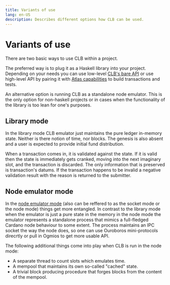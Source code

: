 ```yaml
---
title: Variants of use
lang: en-US
description: Describes different options how CLB can be used.
---
```


# Variants of use

There are two basic ways to use CLB within a project.

The preferred way is to plug it as a Haskell library into your project.
Depending on your needs you can use low-level [CLB's bare API](/use/lib)
or use high-level API by pairing it with [Atlas capabilities](/use/atlas)
to build transactions and tests.

An alternative option is running CLB as a standalone node emulator.
This is the only option for non-haskell projects or in cases when
the functionality of the library is too lean for one's purposes.

## Library mode

In the library mode CLB emulator just maintains the pure ledger in-memory state.
Neither is there notion of time, nor blocks.
The genesis is also absent and a user is expected
to provide initial fund distribution.

When a transaction comes in, it is validated against the state.
If it is valid then the state is immediately gets cranked,
moving into the next imaginary slot,
and the transaction is discarded.
The only information that is preserved is transaction's datums.
If the transaction happens to be invalid
a negative validation result with the reason is returned to the submitter.

## Node emulator mode

In the [node emulator mode](/use/node)
(also can be reffered to as the socket mode or the node mode)
things get more entangled.
In contrast to the library mode when the emulator is just a pure state in the memory
in the node mode the emulator represents a standalone process
that mimics a full-fledged Cardano node behaviour to some extent.
The process maintains an IPC socket the way the node does,
so one can use Ouroboros mini-protocols direcrtly
or pull in Ogmios to get more usable API.

The following additional things come into play when CLB is run in the node mode:
* A separate thread to count slots which emulates time.
* A mempool that maintains its own so-called "cached" state.
* A trivial block producing procedure that forges blocks
from the content of the mempool.
